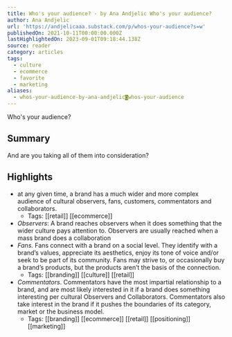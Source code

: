 ```yaml
---
title: Who's your audience? - by Ana Andjelic Who's your audience?
author: Ana Andjelic
url: 'https://andjelicaaa.substack.com/p/whos-your-audience?s=w'
publishedOn: 2021-10-11T00:00:00.000Z
lastHighlightedOn: 2023-09-01T09:18:44.138Z
source: reader
category: articles
tags:
  - culture
  - ecommerce
  - favorite
  - marketing
aliases:
  - whos-your-audience-by-ana-andjelic◙whos-your-audience
---
```

Who's your audience?

## Summary

And are you taking all of them into consideration?

## Highlights
- at any given time, a brand has a much wider and more complex audience of cultural observers, fans, customers, commentators and collaborators.
    - Tags: [[retail]] [[ecommerce]] 
- *Observers*: A brand reaches observers when it does something that the wider culture pays attention to. Observers are usually reached when a mass brand does a collaboration
- *Fans.* Fans connect with a brand on a social level. They identify with a brand’s values, appreciate its aesthetics, enjoy its tone of voice and/or seek to be part of its community. Fans may strive to, or occasionally buy a brand’s products, but the products aren’t the basis of the connection.
    - Tags: [[branding]] [[culture]] [[retail]] 
- *Commentators*. Commentators have the most impartial relationship to a brand, and are most likely interested in it if a brand does something interesting per cultural Observers and Collaborators. Commentators also take interest in the brand if it pushes the boundaries of its category, market or the business model.
    - Tags: [[branding]] [[ecommerce]] [[retail]] [[positioning]] [[marketing]]
